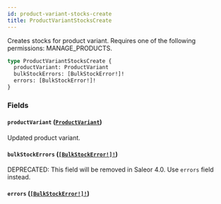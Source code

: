 ```yaml
---
id: product-variant-stocks-create
title: ProductVariantStocksCreate
---
```


Creates stocks for product variant. Requires one of the following permissions: MANAGE_PRODUCTS.

```graphql
type ProductVariantStocksCreate {
  productVariant: ProductVariant
  bulkStockErrors: [BulkStockError!]!
  errors: [BulkStockError!]!
}
```

### Fields

#### `productVariant` ([`ProductVariant`](../../../developer/api-reference/objects/product-variant))

Updated product variant.

#### `bulkStockErrors` ([`[BulkStockError!]!`](../../../developer/api-reference/objects/bulk-stock-error))

<span class="badge badge--warning">DEPRECATED: This field will be removed in Saleor 4.0. Use `errors` field instead.</span>

#### `errors` ([`[BulkStockError!]!`](../../../developer/api-reference/objects/bulk-stock-error))
